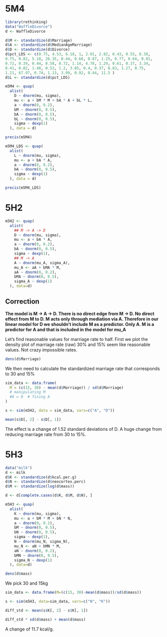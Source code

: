 # 5M4

```r
library(rethinking)
data("WaffleDivorce")
d <- WaffleDivorce
```

```r
d$M <- standardize(d$Marriage)
d$A <- standardize(d$MedianAgeMarriage)
d$D <- standardize(d$Divorce)
d$pct_LDS <- c(0.75, 4.53, 6.18, 1, 2.01, 2.82, 0.43, 0.55, 0.38,
0.75, 0.82, 5.18, 26.35, 0.44, 0.66, 0.87, 1.25, 0.77, 0.64, 0.81,
0.72, 0.39, 0.44, 0.58, 0.72, 1.14, 4.78, 1.29, 0.61, 0.37, 3.34,
0.41, 0.82, 1.48, 0.52, 1.2, 3.85, 0.4, 0.37, 0.83, 1.27, 0.75,
1.21, 67.97, 0.74, 1.13, 3.99, 0.92, 0.44, 11.5 )
d$L <- standardize(d$pct_LDS)
```

```r
m5M4 <- quap(
  alist(
    D ~ dnorm(mu, sigma),
    mu <- a + bM * M + bA * A + bL * L,
    a ~ dnorm(0, 0.2),
    bM ~ dnorm(0, 0.5),
    bA ~ dnorm(0, 0.5),
    bL ~ dnorm(0, 0.5),
    sigma ~ dexp(1)
  ), data = d)
```

```r
precis(m5M4)
```

```r
m5M4_LDS <- quap(
  alist(
    L ~ dnorm(mu, sigma),
    mu <- a + bA * A,
    a ~ dnorm(0, 0.2),
    bA ~ dnorm(0, 0.5),
    sigma ~ dexp(1)
  ), data = d)
```

```r
precis(m5M4_LDS)
```

# 5H2

```r

m5H2 <- quap(
  alist(
    ## M -> A -> D
    D ~ dnorm(mu, sigma),
    mu <- a + bA * A,
    a ~ dnorm(0, 0.2),
    bA ~ dnorm(0, 0.5),
    sigma ~ dexp(1),
    ## M -> A
    A ~ dnorm(mu_A, sigma_A),
    mu_A <- aA + bMA * M,
    aA ~ dnorm(0, 0.2),
    bMA ~ dnorm(0, 0.5),
    sigma_A ~ dexp(1)
  ), data=d)
```

## Correction

**The model is M -> A -> D. There is no direct edge from M -> D. No direct effect from M to D. M acts only through mediation via A. Therefore in our linear model for D we shouldn't include M as a predictor. Only A. M is a predictor for A and that is included in the model for mu_A**

Let's find reasonable values for marriage rate to half. First we plot the density plot of marriage rate (raw) 30% and 15% seem like reasonable values. Not crazy impossible rates.

```r
dens(d$Marriage)
```

We then need to calculate the standardized marriage rate that corresponds to 30 and 15%

```r
sim_data <- data.frame(
  M = (c(15, 30) - mean(d$Marriage)) / sd(d$Marriage)
  # manipulating M
  #A = 0  # fixing A
)
```

```r
s <- sim(m5H2, data = sim_data, vars=c("A", "D"))
```

```r
mean(s$D[, 2] - s$D[, 1])
```

The effect is a change of 1.52 standard deviations of D. A huge change from reducing marriage rate from 30 to 15%.

# 5H3

```r
data("milk")
d <- milk
d$K <- standardize(d$kcal.per.g)
d$N <- standardize(d$neocortex.perc)
d$M <- standardize(log(d$mass))

d <- d[complete.cases(d$K, d$M, d$N), ]
```

```r
m5H3 <- quap(
  alist(
    K ~ dnorm(mu, sigma),
    mu <- a + bM * M + bN * N,
    a ~ dnorm(0, 0.2),
    bM ~ dnorm(0, 0.5),
    bN ~ dnorm(0, 0.5),
    sigma ~ dexp(1),
    N ~ dnorm(mu_N, sigma_N),
    mu_N <- aN + bMN * M, 
    aN ~ dnorm(0, 0.2),
    bMN ~ dnorm(0, 0.5),
    sigma_N ~ dexp(1)
  ), data=d)
```

```r
dens(d$mass)
```
We pick 30 and 15kg

```r
sim_data <- data.frame(M=(c(15, 30)-mean(d$mass))/sd(d$mass))
```

```r
s <- sim(m5H3, data=sim_data, vars=c("N", "K"))
```

```r
diff_std <- mean(s$K[, 2] - s$K[, 1])
```

```r
diff_std * sd(d$mass) + mean(d$mass)
```

A change of 11.7 kcal/g.

